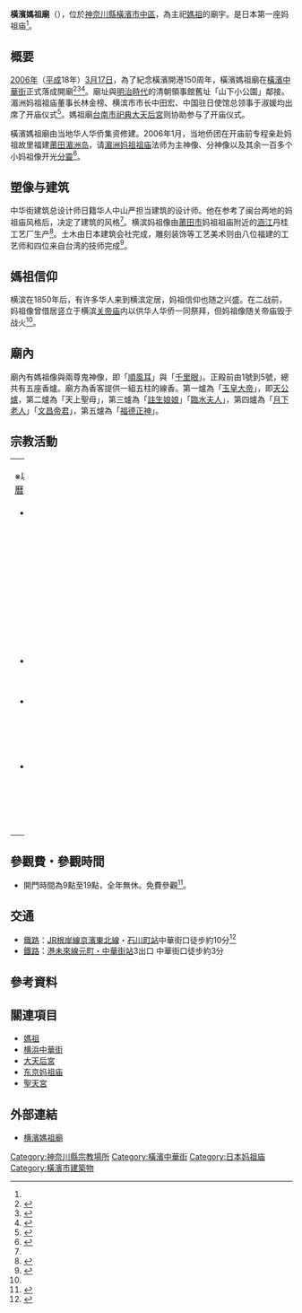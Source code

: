 {{東亞廟宇
| name = 橫濱媽祖廟
| img = File:Yokohama_Masobyo.jpg
| img_capt = 橫濱媽祖廟廟景
| image_width = 270px
| location = {{JPN}} 〒231-0023<br />[[神奈川縣|神奈川縣]][[橫濱市|橫濱市]][[中區_(橫濱市)|中區]][[山下町|山下町]]136番地
| coordinates = {{Coord|35|26|31.5|N|139|38|51.3|E|display=inline,title|type:landmark}}
| god = 天上聖母
| type = 
| struct = 
| cultural_collection = 良好
| open_year = {{JPN}}[[平成|平成]]十八年（2006年）
| cere_date = 農曆三月廿三日（媽祖誕辰）
}}

'''橫濱媽祖廟'''（{{lang-ja|横浜媽祖廟}}），位於[[神奈川縣|神奈川縣]][[横滨市|橫濱市]][[中區_(橫濱市)|中區]]，為主祀[[媽祖|媽祖]]的廟宇。是日本第一座妈祖庙<ref name=":1" />。

== 概要 ==
[[2006年|2006年]]（[[平成|平成]]18年）[[3月17日|3月17日]]，為了紀念橫濱開港150周年，橫濱媽祖廟在[[横滨中华街|橫濱中華街]]正式落成開廟<ref name="hamakei">{{Cite web|title=中華街に海の女神まつる「媽祖廟」開廟 -総工費18億円|url=http://www.hamakei.com/headline/1503/|accessdate=2013-03-21|date=2006-06-19|publisher=ヨコハマ経済新聞|archive-date=2020-08-08|archive-url=https://web.archive.org/web/20200808233809/https://www.hamakei.com/headline/1503/|dead-url=no}}</ref><ref name="ayumi">{{Cite web|title=横濱媽祖廟のあゆみ|url=http://www.yokohama-masobyo.jp/jp/tracks.html|accessdate=2013-03-21|date=2012|publisher=横濱媽祖廟事務局|archive-date=2021-03-10|archive-url=https://web.archive.org/web/20210310035748/http://www.yokohama-masobyo.jp/jp/tracks.html|dead-url=no}}</ref><ref name="meidai">{{Cite web|title=横浜媽祖廟建立の背景から見た中華街における役割|url=http://www.lit.nagoya-u.ac.jp/education/IV-1%E9%A3%AF%E7%94%B0.pdf|accessdate=2013-03-21|date=|publisher=名古屋大学}}{{Dead link}}</ref>。廟址與[[明治時代|明治時代]]的清朝領事館舊址「山下小公園」鄰接。湄洲妈祖祖庙董事长林金榜、横滨市市长中田宏、中国驻日使馆总领事于淑媛均出席了开庙仪式<ref>{{Cite web|title=日本横滨中华街妈祖庙落庆开幕 中使馆人员出席_新闻中心_新浪网|url=http://news.sina.com.cn/o/2006-03-17/16478465811s.shtml|accessdate=2021-04-19|work=news.sina.com.cn|archive-date=2021-04-19|archive-url=https://web.archive.org/web/20210419223047/http://news.sina.com.cn/o/2006-03-17/16478465811s.shtml|dead-url=no}}</ref>。媽祖廟[[臺南市|台南市]][[祀典大天后宮|祀典大天后宮]]则协助参与了开庙仪式。

橫濱媽祖廟由当地华人华侨集资修建。2006年1月，当地侨团在开庙前专程亲赴妈祖故里福建[[莆田市|莆田]][[湄洲岛|湄洲岛]]，请[[湄洲妈祖祖庙|湄洲妈祖祖庙]]法师为主神像、分神像以及其余一百多个小妈祖像开光[[分靈|分靈]]<ref name=":0">{{Cite web|title=祖庙董事会参访横滨妈祖庙|url=http://www.hycfw.com/Article/221383|accessdate=2021-04-19|date=2019-03-12|work=|publisher=海洋财富网|archive-date=2021-04-19|archive-url=https://web.archive.org/web/20210419223047/http://www.hycfw.com/Article/221383|dead-url=no}}</ref>。

== 塑像与建筑 ==
中华街建筑总设计师日籍华人中山严担当建筑的设计师。他在参考了闽台两地的妈祖庙风格后，决定了建筑的风格<ref name="ayumi" />。横滨妈祖像由[[莆田市|莆田市]]妈祖祖庙附近的[[涵江区|涵江]]丹桂工艺厂生产<ref name=":1">{{Cite web|title=妈祖庙落户日本横滨中华街|url=http://www.chinaqw.com/news/2006/0316/68/20554.shtml|accessdate=2021-04-19|work=中国侨网|archive-date=2021-04-19|archive-url=https://web.archive.org/web/20210419223049/http://www.chinaqw.com/news/2006/0316/68/20554.shtml|dead-url=no}}</ref>。土木由日本建筑会社完成，雕刻装饰等工艺美术则由八位福建的工艺师和四位来自台湾的技师完成<ref>{{Cite web|title=日本横滨中华街的妈祖庙 - 莆田文化网|url=http://www.ptwhw.com/?post=4617|accessdate=2021-04-19|work=www.ptwhw.com|archive-date=2021-04-22|archive-url=https://web.archive.org/web/20210422111625/http://www.ptwhw.com/?post=4617|dead-url=no}}</ref>。

== 媽祖信仰 ==
横滨在1850年后，有许多华人来到横滨定居，妈祖信仰也随之兴盛。在二战前，妈祖像曾借居竖立于横滨[[關帝廟|关帝庙]]内以供华人华侨一同祭拜，但妈祖像随关帝庙毁于战火<ref name=":1" />。

== 廟內 ==
廟內有媽祖像與兩尊鬼神像，即「[[順風耳|順風耳]]」與「[[千里眼|千里眼]]」。正殿前由1號到5號，總共有五座香爐。廟方為香客提供一組五柱的線香。第一爐為「[[玉皇上帝|玉皇大帝]]」，即[[天公爐|天公爐]]，第二爐為「天上聖母」，第三爐為「[[註生娘娘|註生娘娘]]」「[[臨水夫人|臨水夫人]]」，第四爐為「[[月下老人|月下老人]]」「[[文昌帝君|文昌帝君]]」，第五爐為「[[福德正神|福德正神]]」。

== 宗教活動 ==
{| border="0" cellpadding="5" width="100%"
| width="50%" |※以下以[[農曆|農曆]]為準。

* 1月
** 農曆新年倒數・鑽轎腳（神輿くぐり）
* 2月
** 燈籠祭
* 3月
** 23日：媽祖祭
* 7月
** 7日：良緣祭
|}

== 參觀費・參觀時間 ==

* 開門時間為9點至19點，全年無休。免費參觀<ref name="time">{{Cite web|title=横濱媽祖廟【よこはままそびょう】|url=http://www.chinatown.or.jp/entertainment/detail/368|accessdate=2013-03-21|publisher=横浜中華街|archive-date=2013-03-26|archive-url=https://web.archive.org/web/20130326041955/http://www.chinatown.or.jp/entertainment/detail/368|dead-url=yes}}</ref>。

== 交通 ==

* [[鐵路|鐵路]]：[[東日本旅客鐵道|JR]][[根岸線|根岸線]][[京濱東北線|京濱東北線]]・[[石川町車站|石川町站]]中華街口徒步約10分<ref name="access">{{Cite web|title=横浜媽祖廟　交通案内|url=http://www.yokohama-masobyo.jp/jp/access.html|accessdate=2013-03-21|publisher=媽祖廟|archive-date=2020-10-28|archive-url=https://web.archive.org/web/20201028181324/http://www.yokohama-masobyo.jp/jp/access.html|dead-url=no}}</ref>
* [[鐵路|鐵路]]：[[港未來線|港未來線]][[元町·中華街站|元町・中華街站]]3出口 中華街口徒步約3分

== 參考資料 ==
{{Reflist}}

== 關連項目 ==
* [[媽祖|媽祖]]
* [[横滨中华街|横浜中華街]]
* [[大天后宮|大天后宮]]
* [[东京妈祖庙|东京妈祖庙]]
* [[聖天宮|聖天宮]]

== 外部連結 ==
* [http://www.yokohama-masobyo.jp/ 横濱媽祖廟] {{Wayback|url=http://www.yokohama-masobyo.jp/ |date=20210309200344 }}

[[Category:神奈川縣宗教場所|Category:神奈川縣宗教場所]]
[[Category:橫濱中華街|Category:橫濱中華街]]

[[Category:日本妈祖庙|Category:日本妈祖庙]]
[[Category:橫濱市建築物|Category:橫濱市建築物]]